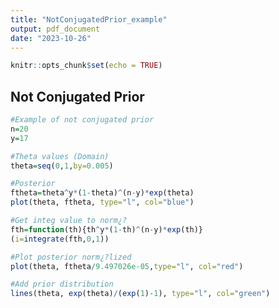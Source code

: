 ```yaml
---
title: "NotConjugatedPrior_example"
output: pdf_document
date: "2023-10-26"
---
```


```r
knitr::opts_chunk$set(echo = TRUE)
```

## Not Conjugated Prior


```r
#Example of not conjugated prior
n=20
y=17

#Theta values (Domain)
theta=seq(0,1,by=0.005)

#Posterior
ftheta=theta^y*(1-theta)^(n-y)*exp(theta)
plot(theta, ftheta, type="l", col="blue")


```




```r
#Get integ value to norm¿?
fth=function(th){th^y*(1-th)^(n-y)*exp(th)}
(i=integrate(fth,0,1))
```





```r
#Plot posterior norm¿?lized
plot(theta, ftheta/9.497026e-05,type="l", col="red")

#Add prior distribution
lines(theta, exp(theta)/(exp(1)-1), type="l", col="green")
```










